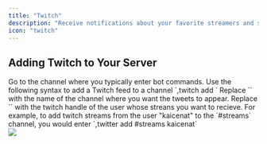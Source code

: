```yaml
---
title: "Twitch"
description: "Receive notifications about your favorite streamers and stay updated with the latest Twitch streams using Greed."
icon: "twitch"
---
```


## Adding Twitch to Your Server
<Steps>
<Step title="Navigate to the Commands Channel">
  Go to the channel where you typically enter bot commands.
</Step>

<Step title="Enter the Command">
  Use the following syntax to add a Twitch feed to a channel `,twitch add <channel> <user>`
Replace `<channel>` with the name of the channel where you want the tweets to appear.
Replace `<user>` with the twitch handle of the user whose streans you want to recieve.
</Step>

<Step title="Example Command">
For example, to add twitch streams from the user "kaicenat" to the `#streams` channel, you would enter `,twitter add #streams kaicenat`
  <br />
  <Frame caption="Setting up twitch with greed.">
  <img src="/images/twitch/twitch.gif" />
</Frame>

</Step>
</Steps>